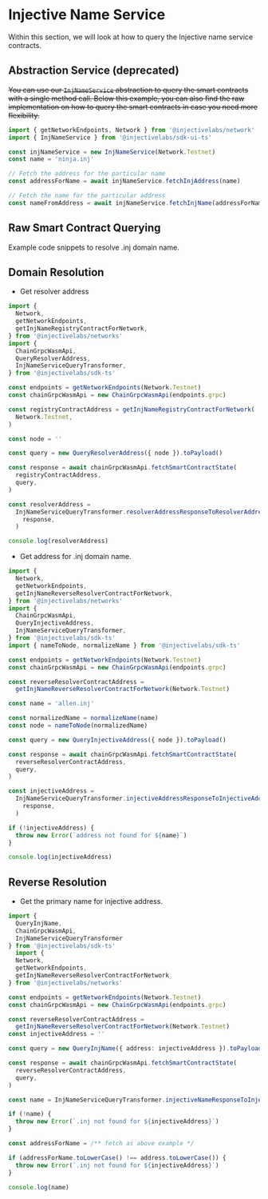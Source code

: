 # Injective Name Service

Within this section, we will look at how to query the Injective name service contracts.

## Abstraction Service (deprecated)

~~You can use our `InjNameService` abstraction to query the smart contracts with a single method call. Below this example, you can also find the raw implementation on how to query the smart contracts in case you need more flexibility.~~

```ts lines highlight={5}
import { getNetworkEndpoints, Network } from '@injectivelabs/network'
import { InjNameService } from '@injectivelabs/sdk-ui-ts'

const injNameService = new InjNameService(Network.Testnet)
const name = 'ninja.inj'

// Fetch the address for the particular name
const addressForName = await injNameService.fetchInjAddress(name)

// Fetch the name for the particular address
const nameFromAddress = await injNameService.fetchInjName(addressForName)
```

## Raw Smart Contract Querying

Example code snippets to resolve .inj domain name.

## Domain Resolution

* Get resolver address

```ts lines
import {
  Network,
  getNetworkEndpoints,
  getInjNameRegistryContractForNetwork,
} from '@injectivelabs/networks'
import {
  ChainGrpcWasmApi,
  QueryResolverAddress,
  InjNameServiceQueryTransformer,
} from '@injectivelabs/sdk-ts'

const endpoints = getNetworkEndpoints(Network.Testnet)
const chainGrpcWasmApi = new ChainGrpcWasmApi(endpoints.grpc)

const registryContractAddress = getInjNameRegistryContractForNetwork(
  Network.Testnet,
)

const node = ''

const query = new QueryResolverAddress({ node }).toPayload()

const response = await chainGrpcWasmApi.fetchSmartContractState(
  registryContractAddress,
  query,
)

const resolverAddress =
  InjNameServiceQueryTransformer.resolverAddressResponseToResolverAddress(
    response,
  )

console.log(resolverAddress)
```

* Get address for .inj domain name.

```ts lines
import {
  Network,
  getNetworkEndpoints,
  getInjNameReverseResolverContractForNetwork,
} from '@injectivelabs/networks'
import {
  ChainGrpcWasmApi,
  QueryInjectiveAddress,
  InjNameServiceQueryTransformer,
} from '@injectivelabs/sdk-ts'
import { nameToNode, normalizeName } from '@injectivelabs/sdk-ts'

const endpoints = getNetworkEndpoints(Network.Testnet)
const chainGrpcWasmApi = new ChainGrpcWasmApi(endpoints.grpc)

const reverseResolverContractAddress =
  getInjNameReverseResolverContractForNetwork(Network.Testnet)

const name = 'allen.inj'

const normalizedName = normalizeName(name)
const node = nameToNode(normalizedName)

const query = new QueryInjectiveAddress({ node }).toPayload()

const response = await chainGrpcWasmApi.fetchSmartContractState(
  reverseResolverContractAddress,
  query,
)

const injectiveAddress =
  InjNameServiceQueryTransformer.injectiveAddressResponseToInjectiveAddress(
    response,
  )

if (!injectiveAddress) {
  throw new Error(`address not found for ${name}`)
}

console.log(injectiveAddress)
```

## Reverse Resolution

* Get the primary name for injective address.

```ts lines
import {
  QueryInjName,
  ChainGrpcWasmApi,
  InjNameServiceQueryTransformer
} from '@injectivelabs/sdk-ts'
  import {
  Network,
  getNetworkEndpoints,
  getInjNameReverseResolverContractForNetwork
} from '@injectivelabs/networks'

const endpoints = getNetworkEndpoints(Network.Testnet)
const chainGrpcWasmApi = new ChainGrpcWasmApi(endpoints.grpc)

const reverseResolverContractAddress =
  getInjNameReverseResolverContractForNetwork(Network.Testnet)
const injectiveAddress = ''

const query = new QueryInjName({ address: injectiveAddress }).toPayload()

const response = await chainGrpcWasmApi.fetchSmartContractState(
  reverseResolverContractAddress,
  query,
)

const name = InjNameServiceQueryTransformer.injectiveNameResponseToInjectiveName(response)

if (!name) {
  throw new Error(`.inj not found for ${injectiveAddress}`)
}

const addressForName = /** fetch as above example */

if (addressForName.toLowerCase() !== address.toLowerCase()) {
  throw new Error(`.inj not found for ${injectiveAddress}`)
}

console.log(name)
```
